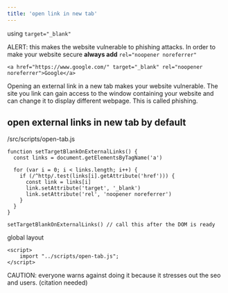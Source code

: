 ```yaml
---
title: 'open link in new tab'
---
```


using `target="_blank"`

<span class="alert">ALERT:</span> this makes the website vulnerable to phishing attacks.
In order to make your website secure **always add** `rel="noopener noreferrer"`

`<a href="https://www.google.com/" target="_blank" rel="noopener noreferrer">Google</a>`

Opening an external link in a new tab makes your website vulnerable.
The site you link can gain access to the window containing your website 
and can change it to display different webpage. This is called phishing. 


## open external links in new tab by default

/src/scripts/open-tab.js

```
function setTargetBlankOnExternalLinks() {
  const links = document.getElementsByTagName('a')

  for (var i = 0; i < links.length; i++) {
    if (/^http/.test(links[i].getAttribute('href'))) {
      const link = links[i]
      link.setAttribute('target', '_blank')
      link.setAttribute('rel', 'noopener noreferrer')
    }
  }
}

setTargetBlankOnExternalLinks() // call this after the DOM is ready
```

global layout
```
<script>
    import "../scripts/open-tab.js";
</script>
```

<span class="caution">CAUTION:</span> everyone warns against doing it
because it stresses out the seo and users.
(citation needed)
